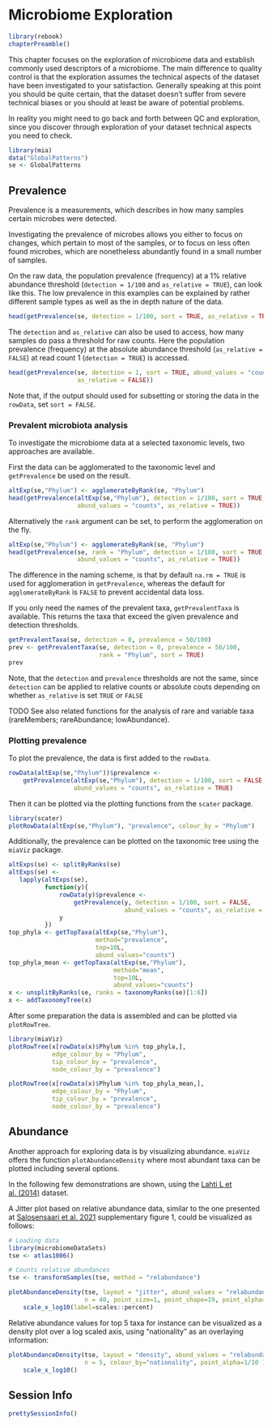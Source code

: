 # Microbiome Exploration {#microbiome-exploration}

```r
library(rebook)
chapterPreamble()
```

This chapter focuses on the exploration of microbiome data and establish 
commonly used descriptors of a microbiome. The main difference to quality
control is that the exploration assumes the technical aspects of the dataset
have been investigated to your satisfaction. Generally speaking at this point 
you should be quite certain, that the dataset doesn't suffer from severe 
technical biases or you should at least be aware of potential problems.

In reality you might need to go back and forth between QC and exploration, 
since you discover through exploration of your dataset technical aspects you 
need to check.

```r
library(mia)
data("GlobalPatterns")
se <- GlobalPatterns 
```

## Prevalence

Prevalence is a measurements, which describes in how many samples certain
microbes were detected.

Investigating the prevalence of microbes allows you either to focus on changes,
which pertain to most of the samples, or to focus on less often found microbes,
which are nonetheless abundantly found in a small number of samples.

On the raw data, the population prevalence (frequency) at a 1% relative
abundance threshold (`detection = 1/100` and `as_relative = TRUE`), can look
like this. The low prevalence in this examples can be explained by rather
different sample types as well as the in depth nature of the data.

```r
head(getPrevalence(se, detection = 1/100, sort = TRUE, as_relative = TRUE))
```

The `detection` and `as_relative` can also be used to access, how many samples
do pass a threshold for raw counts. Here the population prevalence (frequency) 
at the absolute abundance threshold (`as_relative = FALSE`) at read count 1
(`detection = TRUE`) is accessed.

```r
head(getPrevalence(se, detection = 1, sort = TRUE, abund_values = "counts",
                   as_relative = FALSE))
```

Note that, if the output should used for subsetting or storing the data in 
the `rowData`, set `sort = FALSE`.

### Prevalent microbiota analysis

To investigate the microbiome data at a selected taxonomic levels, two 
approaches are available.

First the data can be agglomerated to the taxonomic level and `getPrevalence` 
be used on the result.

```r
altExp(se,"Phylum") <- agglomerateByRank(se, "Phylum")
head(getPrevalence(altExp(se,"Phylum"), detection = 1/100, sort = TRUE,
                   abund_values = "counts", as_relative = TRUE))

```

Alternatively the `rank` argument can be set, to perform the agglomeration on
the fly.

```r
altExp(se,"Phylum") <- agglomerateByRank(se, "Phylum")
head(getPrevalence(se, rank = "Phylum", detection = 1/100, sort = TRUE,
                   abund_values = "counts", as_relative = TRUE))
```

The difference in the naming scheme, is that by default `na.rm = TRUE` is used
for agglomeration in `getPrevalence`, whereas the default for 
`agglomerateByRank` is `FALSE` to prevent accidental data loss.

If you only need the names of the prevalent taxa, `getPrevalentTaxa` is
available. This returns the taxa that exceed the given prevalence and detection
thresholds.

```r
getPrevalentTaxa(se, detection = 0, prevalence = 50/100)
prev <- getPrevalentTaxa(se, detection = 0, prevalence = 50/100,
                         rank = "Phylum", sort = TRUE)
prev
```

Note, that the `detection` and `prevalence` thresholds are not the same, since
`detection` can be applied to relative counts or absolute couts depending on 
whether `as_relative` is set `TRUE` or `FALSE`

TODO
See also related functions for the analysis of rare and variable taxa
(rareMembers; rareAbundance; lowAbundance). 

### Plotting prevalence

To plot the prevalence, the data is first added to the `rowData`.

```r
rowData(altExp(se,"Phylum"))$prevalence <- 
    getPrevalence(altExp(se,"Phylum"), detection = 1/100, sort = FALSE,
                  abund_values = "counts", as_relative = TRUE)
```

Then it can be plotted via the plotting functions from the `scater` package.
 
```r
library(scater)
plotRowData(altExp(se,"Phylum"), "prevalence", colour_by = "Phylum")
```

Additionally, the prevalence can be plotted on the taxonomic tree using the
`miaViz` package.

```r
altExps(se) <- splitByRanks(se)
altExps(se) <-
   lapply(altExps(se),
          function(y){
              rowData(y)$prevalence <- 
                  getPrevalence(y, detection = 1/100, sort = FALSE,
                                abund_values = "counts", as_relative = TRUE)
              y
          })
top_phyla <- getTopTaxa(altExp(se,"Phylum"),
                        method="prevalence",
                        top=10L,
                        abund_values="counts")
top_phyla_mean <- getTopTaxa(altExp(se,"Phylum"),
                             method="mean",
                             top=10L,
                             abund_values="counts")
x <- unsplitByRanks(se, ranks = taxonomyRanks(se)[1:6])
x <- addTaxonomyTree(x)
```
 
After some preparation the data is assembled and can be plotted via 
`plotRowTree`.

```r
library(miaViz)
plotRowTree(x[rowData(x)$Phylum %in% top_phyla,],
            edge_colour_by = "Phylum",
            tip_colour_by = "prevalence",
            node_colour_by = "prevalence")
```
```r
plotRowTree(x[rowData(x)$Phylum %in% top_phyla_mean,],
            edge_colour_by = "Phylum",
            tip_colour_by = "prevalence",
            node_colour_by = "prevalence")
```

## Abundance

Another approach for exploring data is by visualizing abundance. `miaViz` offers
the function `plotAbundanceDensity` where most abundant taxa can be plotted 
including several options.

In the following few demonstrations are shown, using the 
[Lahti L et al. (2014)](https://doi.org/10.1038/ncomms5344) dataset.

A Jitter plot based on relative abundance data, similar to the one presented at 
[Salosensaari et al. 2021](https://www.nature.com/articles/s41467-021-22962-y) 
supplementary figure 1, could be visualized as follows: 

```r
# Loading data
library(microbiomeDataSets)
tse <- atlas1006()

# Counts relative abundances
tse <- transformSamples(tse, method = "relabundance")

plotAbundanceDensity(tse, layout = "jitter", abund_values = "relabundance",
                     n = 40, point_size=1, point_shape=19, point_alpha=0.1) + 
    scale_x_log10(label=scales::percent)
```

Relative abundance values for top 5 taxa for instance can be visualized as a
density plot over a log scaled axis, using "nationality" as an overlaying information:

```r
plotAbundanceDensity(tse, layout = "density", abund_values = "relabundance",
                     n = 5, colour_by="nationality", point_alpha=1/10 ) +
    scale_x_log10()
```
## Session Info {-}

```r
prettySessionInfo()
```
